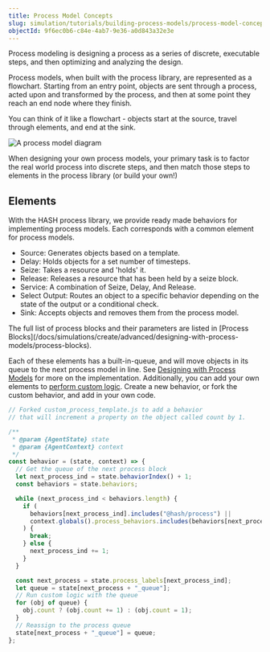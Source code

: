 ```yaml
---
title: Process Model Concepts
slug: simulation/tutorials/building-process-models/process-model-concepts
objectId: 9f6ec0b6-c84e-4ab7-9e36-a0d843a32e3e
---
```


Process modeling is designing a process as a series of discrete, executable steps, and then optimizing and analyzing the design.

Process models, when built with the process library, are represented as a flowchart. Starting from an entry point, objects are sent through a process, acted upon and transformed by the process, and then at some point they reach an end node where they finish.

You can think of it like a flowchart - objects start at the source, travel through elements, and end at the sink.

![A process model diagram](https://cdn-us1.hash.ai/site/docs/hash-bpmn-example.png)

When designing your own process models, your primary task is to factor the real world process into discrete steps, and then match those steps to elements in the process library \(or build your own!\)

## Elements

With the HASH process library, we provide ready made behaviors for implementing process models. Each corresponds with a common element for process models.

- Source: Generates objects based on a template.
- Delay: Holds objects for a set number of timesteps.
- Seize: Takes a resource and 'holds' it.
- Release: Releases a resource that has been held by a seize block.
- Service: A combination of Seize, Delay, And Release.
- Select Output: Routes an object to a specific behavior depending on the state of the output or a conditional check.
- Sink: Accepts objects and removes them from the process model.

<Hint style="info">
  The full list of process blocks and their parameters are listed in [Process
  Blocks](/docs/simulations/create/advanced/designing-with-process-models/process-blocks).
</Hint>

Each of these elements has a built-in-queue, and will move objects in its queue to the next process model in line. See [Designing with Process Models](/docs/simulations/create/advanced/designing-with-process-models/custom-behaviors) for more on the implementation. Additionally, you can add your own elements to [perform custom logic](/docs/simulations/create/advanced/designing-with-process-models/custom-behaviors). Create a new behavior, or fork the custom behavior, and add in your own code.

```javascript
// Forked custom_process_template.js to add a behavior
// that will increment a property on the object called count by 1.

/**
 * @param {AgentState} state
 * @param {AgentContext} context
 */
const behavior = (state, context) => {
  // Get the queue of the next process block
  let next_process_ind = state.behaviorIndex() + 1;
  const behaviors = state.behaviors;

  while (next_process_ind < behaviors.length) {
    if (
      behaviors[next_process_ind].includes("@hash/process") ||
      context.globals().process_behaviors.includes(behaviors[next_process_ind])
    ) {
      break;
    } else {
      next_process_ind += 1;
    }
  }

  const next_process = state.process_labels[next_process_ind];
  let queue = state[next_process + "_queue"];
  // Run custom logic with the queue
  for (obj of queue) {
    obj.count ? (obj.count += 1) : (obj.count = 1);
  }
  // Reassign to the process queue
  state[next_process + "_queue"] = queue;
};
```
